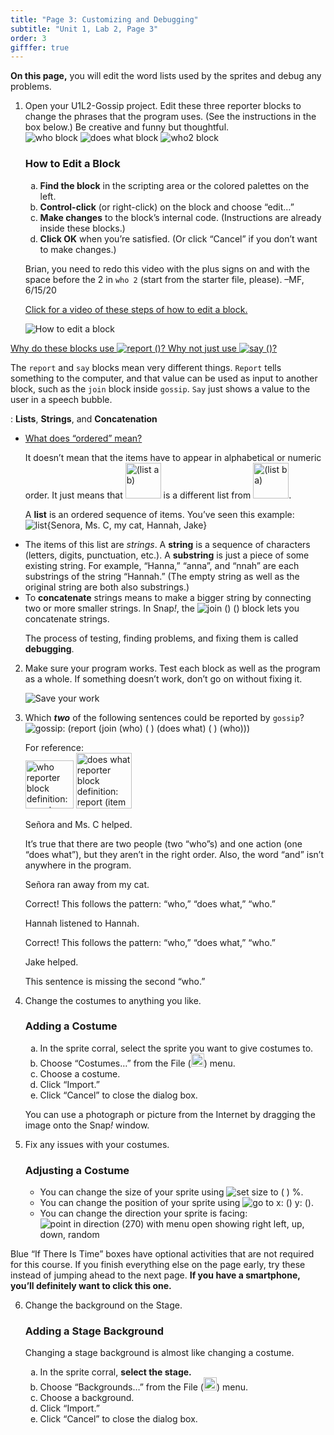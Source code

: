 ```yaml
---
title: "Page 3: Customizing and Debugging"
subtitle: "Unit 1, Lab 2, Page 3"
order: 3
gifffer: true
---
```


::: learn
<p><strong>On this page,</strong> you will edit the word lists used by the sprites and debug any problems.</p>
:::

::: {#first .forYouToDo}
<ol>

<li>

Open your U1L2-Gossip project. Edit these three reporter blocks to change the phrases that the program uses. (See the instructions in the box below.) Be creative and funny but thoughtful.<br /> <img src="/img/1-introduction/who.png" title="who block" alt="who block" class="ms-4"/> <img src="/img/1-introduction/does-what.png" title="does what block" alt="does what block" class="inline"/> <img src="/img/1-introduction/who2.png" title="who2 block" alt="who2 block" class="inline"/>

::: narrower
### <strong>How to Edit a Block</strong>

<ol type="a">

<li><strong>Find the block</strong> in the scripting area or the colored palettes on the left.</li>

<li><strong>Control-click</strong> (or right-click) on the block and choose "edit..."</li>

<li><strong>Make changes</strong> to the block's internal code. (Instructions are already inside these blocks.)</li>

<li><strong>Click OK</strong> when you're satisfied. (Or click "Cancel" if you don't want to make changes.)</li>

</ol>

::: endnote
::: todo
Brian, you need to redo this video with the plus signs on and with the space before the 2 in `who 2` (start from the starter file, please). --MF, 6/15/20
:::

<a href="#hint-edit-block" data-bs-toggle="collapse" title="Click for a video of these steps of how to edit a block.">Click for a video of these steps of how to edit a block.</a>

::: {#hint-edit-block .collapse}
::: {style="display:block;"}
<img src="/img/1-introduction/U1ImageVideoAddendum_img/U1L2P2-EditABlock.gif" title="How to edit a block" alt="How to edit a block"/>
:::
:::
:::
:::

</li>

</ol>
:::

::: endnote
<a href="#hint-report" data-bs-toggle="collapse" title="Why do these blocks use report? Why not just use say?">Why do these blocks use <img src="/img/blocks/report.png" title="report ()" alt="report ()" class="inline py-0"/>? Why not just use <img src="/img/blocks/say-empty-full-size.png" title="say ()" alt="say ()"/>?</a>

::: {#hint-report .collapse}
<p>The `report` and `say` blocks mean very different things. `Report` tells something to the computer, and that value can be used as input to another block, such as the `join` block inside `gossip`. `Say` just shows a value to the user in a speech bubble.</p>
:::
:::

::: vocabFullWidth
: <strong>Lists</strong>, <strong>Strings</strong>, and <strong>Concatenation</strong>

<ul>

<!--<div class="index-term" id="report`"></div>-->

<li>

::: sidenoteBig
<a href="#ordered" data-bs-toggle="collapse" title='What does "ordered" mean?'>What does "ordered" mean?</a>

::: {#ordered .collapse}
It doesn't mean that the items have to appear in alphabetical or numeric order. It just means that <img src="/img/1-introduction/list-a-b.png" title="(list a b" alt="(list a b)" height="57"/> is a different list from <img src="/img/1-introduction/list-b-a.png" title="(list b a)" alt="(list b a)" height="57"/>.
:::
:::

A <strong>list</strong> is an ordered sequence of items. You've seen this example:<br /> <img src="/img/1-introduction/list-from-who-result.png" title="list{Senora, Ms. C, my cat, Hannah, Jake}" alt="list{Senora, Ms. C, my cat, Hannah, Jake}" class="ms-4"/>

</li>

<li>The items of this list are <em>strings</em>. A <strong>string</strong> is a sequence of characters (letters, digits, punctuation, etc.). A <strong>substring</strong> is just a piece of some existing string. For example, "Hanna," "anna", and "nnah" are each substrings of the string "Hannah." (The empty string as well as the original string are both also substrings.)</li>

<li>To <strong>concatenate</strong> strings means to make a bigger string by connecting two or more smaller strings. In Snap<em>!</em>, the <img src="/img/blocks/join()().png" title="join () ()" alt="join () ()" class="inline py-0"/> block lets you concatenate strings.</li>

</ul>
:::

::: forYouToDo
```{=html}
<!--<div class="index-term" id="list`"></div>
<div class="index-term" id="join`"></div>-->
```
<ol start="2">

::: vocabBig
<p>The process of testing, finding problems, and fixing them is called <strong>debugging</strong>.</p>
:::

<li>Make sure your program works. Test each block as well as the program as a whole. If something doesn't work, don't go on without fixing it.</li>

<img src="/img/icons/save-now.png" title="Save your work" alt="Save your work" class="inline"/>

<li>

<!-- Question 1 -->

::: {.assessment-data type="multiplechoice" identifier="Which of the following sentences could be reported by gossip?" hasinlinefeedback="true" maxchoices="4" responseidentifier="ri1" shuffle="true"}
::: prompt

Which <em><strong>two</strong></em> of the following sentences could be reported by `gossip`?<br /> <img src="/img/1-introduction/gossip-definition.png" title="gossip: (report (join (who) ( ) (does what) ( ) (who)))" alt="gossip: (report (join (who) ( ) (does what) ( ) (who)))" class="ms-4"/>

::: endnote
For reference:<br > <img src="/img/1-introduction/who-block-definition.png" title="who reporter block definition: report (item (random) of (list (Señora) (Ms. C) (my cat) (Hannah) (Jake)))" alt="who reporter block definition: report (item (random) of (list (Señora) (Ms. C) (my cat) (Hannah) (Jake)))" class="ms-4" height="77px"/> <img src="/img/1-introduction/does-what-block-definition.png" title="does what reporter block definition: report (item (random) of (list (listened to) (loves) (ran away from) (helped) (is in a band with)))" alt="does what reporter block definition: report (item (random) of (list (listened to) (loves) (ran away from) (helped) (is in a band with)))" class="ms-4" height="89px"/>
:::
:::

::: {.choice identifier="c1"}
::: text
Señora and Ms. C helped.
:::

::: feedback
It's true that there are two people (two "who"s) and one action (one "does what"), but they aren't in the right order. Also, the word "and" isn't anywhere in the program.
:::
:::

::: {.choice identifier="c2"}
::: text
Señora ran away from my cat.
:::

::: feedback
Correct! This follows the pattern: "who," "does what," "who."
:::
:::

::: {.choice identifier="c3"}
::: text
Hannah listened to Hannah.
:::

::: feedback
Correct! This follows the pattern: "who," "does what," "who."
:::
:::

::: {.choice identifier="c4"}
::: text
Jake helped.
:::

::: feedback
This sentence is missing the second "who."
:::
:::

::: {.responseDeclaration identifier="ri1"}
::: {.correctResponse identifier="c2"}
:::

::: {.correctResponse identifier="c3"}
:::
:::
:::

</li>

<li>

Change the costumes to anything you like.

::: narrower
### <strong>Adding a Costume</strong>

<ol type="a">

<li>In the sprite corral, select the sprite you want to give costumes to.</li>

<li>Choose "Costumes..." from the File (<img src="/img/1-introduction/file_button.png" title="File button" alt="File button" style="height:1.5em;"/>) menu.</li>

<li>Choose a costume.</li>

<li>Click "Import."</li>

<li>Click "Cancel" to close the dialog box.</li>

</ol>
:::

::: endnote
You can use a photograph or picture from the Internet by dragging the image onto the Snap<i>!</i> window.
:::

</li>

<li>

Fix any issues with your costumes.

::: narrower
### <strong>Adjusting a Costume</strong>

```{=html}
<!--<div class="index-term" id="set size`"></div>
<div class="index-term" id="go to x y`"></div>
<div class="index-term" id="point in direction`"></div>-->
```
<ul>

<li>You can change the size of your sprite using <img src="/img/blocks/set-size-empty.png" title="set size to ( ) %" alt="set size to ( ) %" class="inline py-0"/>.</li>

<li>You can change the position of your sprite using <img src="/img/blocks/go-to-x-y.png" title="go to x: () y: ()" alt="go to x: () y: ()" class="inline py-0"/>.</li>

<li>You can change the direction your sprite is facing:<br /> <img src="/img/1-introduction/point-in-direction-menu-showing.png" title="point in direction (270) with menu open showing right left, up, down, random" alt="point in direction (270) with menu open showing right left, up, down, random" class="ms-4"/><br></li>

</ul>
:::

```{=html}
<!--<div class="endnote">You may also want to adjust the rotation style of your sprite using the buttons near the upper left corner of your scripting area.<br />
<img class="ms-4" src="/img/1-introduction/U1ImageVideoAddendum_img/U1L5-Rotate1.png"  height="100" alt="can rotate button" title="can rotate button" />
<img src="/img/1-introduction/U1ImageVideoAddendum_img/U1L5p2-puppyrotate1.gif"  height="100" alt="rotating puppy" title="rotating puppy"/><br />
<img class="ms-4" src="/img/1-introduction/U1ImageVideoAddendum_img/U1L5-Rotate2.png"  height="100" alt="only face left/right button" title="only face left/right button"/>
<img src="/img/1-introduction/U1ImageVideoAddendum_img/U1L5p2-puppyrotate2.gif" height="100" alt="left/right facing puppy" title="left/right facing puppy"/><br />
<img class="ms-4" src="/img/1-introduction/U1ImageVideoAddendum_img/U1L5-Rotate3.png"  height="100" alt="don't rotate button" title="don't rotate button"/>
<img src="/img/1-introduction/U1ImageVideoAddendum_img/U1L5p2-puppyrotate3.png"  height="95" alt="non-rotating puppy" title="non-rotating puppy"/>
</div>-->
```
</li>

</ol>
:::

::: endnote
Blue "If There Is Time" boxes have optional activities that are not required for this course. If you finish everything else on the page early, try these instead of jumping ahead to the next page. <strong>If you have a smartphone, you'll definitely want to click this one.</strong>
:::

::: ifTime
<ol start="6">

<li>

Change the background on the Stage.<br />

::: narrowblue
### <strong>Adding a Stage Background</strong>

::: endnote
Changing a stage background is almost like changing a costume.
:::

<ol type="a">

<li>In the sprite corral, <strong>select the stage.</strong></li>

<li>Choose "Backgrounds..." from the File (<img src="/img/1-introduction/file_button.png" title="File button" alt="File button" style="height:1.5em;"/>) menu.</li>

<li>Choose a background.</li>

<li>Click "Import."</li>

<li>Click "Cancel" to close the dialog box.</li>

</ol>
:::

</li>

</ol>
:::
